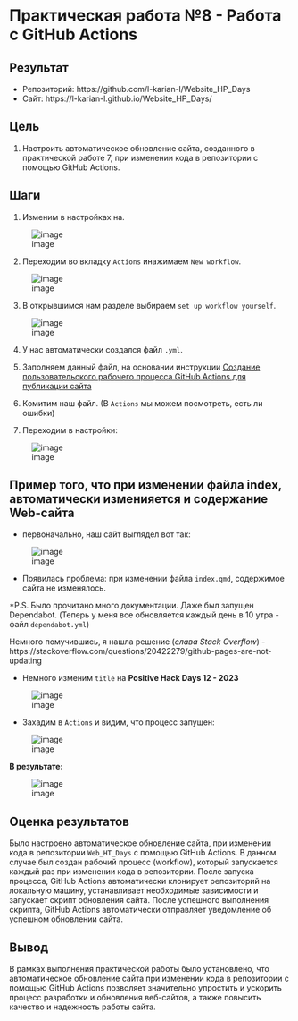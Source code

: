 # Практическая работа №8 - Работа с GitHub Actions

## Результат 

- Репозиторий: https://github.com/l-karian-l/Website_HP_Days
- Сайт: https://l-karian-l.github.io/Website_HP_Days/

## Цель

1. Настроить автоматическое обновление сайта, созданного в практической работе 7, при изменении кода в репозитории с помощью GitHub Actions.

## Шаги

1. Изменим в настройках на.

![image](https://github.com/l-karian-l/Karyakina_ThreatHunting/assets/72932728/05d2c321-c966-4867-8b3e-4138de881eae)

2. Переходим во вкладку `Actions` инажимаем `New workflow `.

![image](https://github.com/l-karian-l/Karyakina_ThreatHunting/assets/72932728/17923ac8-b761-4fb0-91cd-f687442cedb0)

3. В открывшимся нам разделе выбираем `set up workflow yourself`.

![image](https://github.com/l-karian-l/Karyakina_ThreatHunting/assets/72932728/f9a0b23d-ff23-45e4-8a7d-e62691df05b7)

4. У нас автоматически создался файл `.yml`.

5. Заполняем данный файл, на основании инструкции [Создание пользовательского рабочего процесса GitHub Actions для публикации сайта](https://docs.github.com/ru/pages/getting-started-with-github-pages/configuring-a-publishing-source-for-your-github-pages-site#%D1%81%D0%BE%D0%B7%D0%B4%D0%B0%D0%BD%D0%B8%D0%B5-%D0%BF%D0%BE%D0%BB%D1%8C%D0%B7%D0%BE%D0%B2%D0%B0%D1%82%D0%B5%D0%BB%D1%8C%D1%81%D0%BA%D0%BE%D0%B3%D0%BE-%D1%80%D0%B0%D0%B1%D0%BE%D1%87%D0%B5%D0%B3%D0%BE-%D0%BF%D1%80%D0%BE%D1%86%D0%B5%D1%81%D1%81%D0%B0-github-actions-%D0%B4%D0%BB%D1%8F-%D0%BF%D1%83%D0%B1%D0%BB%D0%B8%D0%BA%D0%B0%D1%86%D0%B8%D0%B8-%D1%81%D0%B0%D0%B9%D1%82%D0%B0)

6. Комитим наш файл. (В `Actions` мы можем посмотреть, есть ли ошибки)

7. Переходим в настройки:

![image](https://github.com/l-karian-l/Karyakina_ThreatHunting/assets/72932728/b2dfad51-b7f5-4c22-aa3b-dc104857b862)

## Пример того, что при изменении файла index, автоматически изменияется и содержание Web-сайта

- первоначально, наш сайт выглядел вот так:

![image](https://github.com/l-karian-l/Karyakina_ThreatHunting/assets/72932728/5f408f01-c929-45da-898b-06c79134e174)

- Появилась проблема: при изменении файла `index.qmd`, содержимое сайта не изменялось. 

*P.S. Было прочитано много документации. Даже был запущен Dependabot. (Теперь у меня все обновляется каждый день в 10 утра - файл `dependabot.yml`)

Немного помучившись, я нашла решение (*слава Stack Overflow*) - https://stackoverflow.com/questions/20422279/github-pages-are-not-updating

- Немного изменим `title` на **Positive Hack Days 12 - 2023**

![image](https://github.com/l-karian-l/Karyakina_ThreatHunting/assets/72932728/746090e2-b060-4e42-9463-9b6e93110f2e)

- Захадим в `Actions` и видим, что процесс запущен:

![image](https://github.com/l-karian-l/Karyakina_ThreatHunting/assets/72932728/214efd69-c39a-43e8-9251-ad71181f2b6a)

**В результате:**

![image](https://github.com/l-karian-l/Karyakina_ThreatHunting/assets/72932728/1444724b-1768-4cd8-9821-9342f2260691)

## Оценка результатов
Было настроено автоматическое обновление сайта, при изменении кода в репозитории `Web_HT_Days` с помощью GitHub Actions. В данном случае был создан рабочий процесс (workflow), который запускается каждый раз при изменении кода в репозитории. После запуска процесса, GitHub Actions автоматически клонирует репозиторий на локальную машину, устанавливает необходимые зависимости и запускает скрипт обновления сайта. После успешного выполнения скрипта, GitHub Actions автоматически отправляет уведомление об успешном обновлении сайта.

## Вывод
В рамках выполнения практической работы было установлено, что автоматическое обновление сайта при изменении кода в репозитории с помощью GitHub Actions позволяет значительно упростить и ускорить процесс разработки и обновления веб-сайтов, а также повысить качество и надежность работы сайта.
